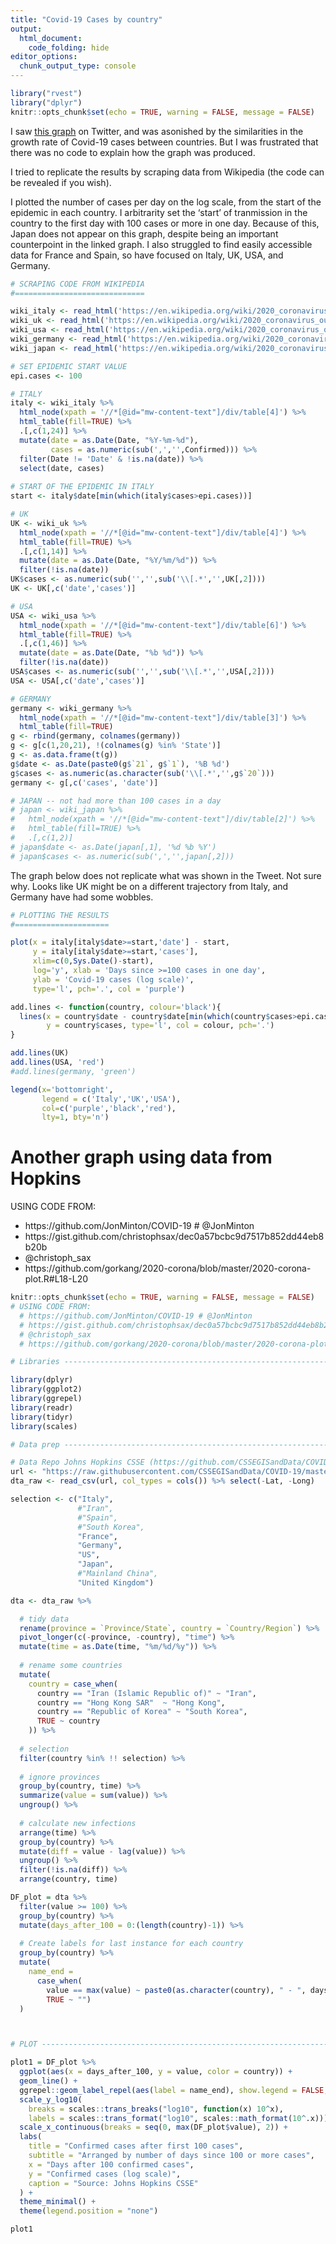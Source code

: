 ```yaml
---
title: "Covid-19 Cases by country"
output: 
  html_document:
    code_folding: hide
editor_options: 
  chunk_output_type: console
---
```


```r
library("rvest")
library("dplyr")
knitr::opts_chunk$set(echo = TRUE, warning = FALSE, message = FALSE)
```

I saw [this graph](https://twitter.com/MarkJHandley/status/1237119688578138112) on Twitter, and was asonished by the similarities in the growth rate of Covid-19 cases between countries. But I was frustrated that there was no code to explain how the graph was produced. 

I tried to replicate the results by scraping data from Wikipedia (the code can be revealed if you wish).

I plotted the number of cases per day on the log scale, from the start of the epidemic in each country. 
I arbitrarity set the 'start' of tranmission in the country to the first day with 100 cases or more in one day.
Because of this, Japan does not appear on this graph, despite being an important counterpoint in the linked graph. 
I also struggled to find easily accessible data for France and Spain, so have focused on Italy, UK, USA, and Germany.

```r
# SCRAPING CODE FROM WIKIPEDIA 
#=============================

wiki_italy <- read_html('https://en.wikipedia.org/wiki/2020_coronavirus_outbreak_in_Italy')
wiki_uk <- read_html('https://en.wikipedia.org/wiki/2020_coronavirus_outbreak_in_the_United_Kingdom')
wiki_usa <- read_html('https://en.wikipedia.org/wiki/2020_coronavirus_outbreak_in_the_United_States#State_number_of_reported_cases_by_date')
wiki_germany <- read_html('https://en.wikipedia.org/wiki/2020_coronavirus_outbreak_in_Germany')
wiki_japan <- read_html('https://en.wikipedia.org/wiki/2020_coronavirus_outbreak_in_Japan')

# SET EPIDEMIC START VALUE
epi.cases <- 100

# ITALY
italy <- wiki_italy %>%
  html_node(xpath = '//*[@id="mw-content-text"]/div/table[4]') %>%
  html_table(fill=TRUE) %>%
  .[,c(1,24)] %>%
  mutate(date = as.Date(Date, "%Y-%m-%d"),
         cases = as.numeric(sub(',','',Confirmed))) %>%
  filter(Date != 'Date' & !is.na(date)) %>%
  select(date, cases) 
  
# START OF THE EPIDEMIC IN ITALY 
start <- italy$date[min(which(italy$cases>epi.cases))]

# UK 
UK <- wiki_uk %>%
  html_node(xpath = '//*[@id="mw-content-text"]/div/table[4]') %>%
  html_table(fill=TRUE) %>%
  .[,c(1,14)] %>%
  mutate(date = as.Date(Date, "%Y/%m/%d")) %>%
  filter(!is.na(date))
UK$cases <- as.numeric(sub('','',sub('\\[.*','',UK[,2])))
UK <- UK[,c('date','cases')]

# USA 
USA <- wiki_usa %>%
  html_node(xpath = '//*[@id="mw-content-text"]/div/table[6]') %>%
  html_table(fill=TRUE) %>%
  .[,c(1,46)] %>%
  mutate(date = as.Date(Date, "%b %d")) %>%
  filter(!is.na(date))
USA$cases <- as.numeric(sub('','',sub('\\[.*','',USA[,2])))
USA <- USA[,c('date','cases')]

# GERMANY 
germany <- wiki_germany %>%
  html_node(xpath = '//*[@id="mw-content-text"]/div/table[3]') %>%
  html_table(fill=TRUE)
g <- rbind(germany, colnames(germany))
g <- g[c(1,20,21), !(colnames(g) %in% 'State')]
g <- as.data.frame(t(g))
g$date <- as.Date(paste0(g$`21`, g$`1`), '%B %d')
g$cases <- as.numeric(as.character(sub('\\[.*','',g$`20`)))
germany <- g[,c('cases', 'date')]

# JAPAN -- not had more than 100 cases in a day 
# japan <- wiki_japan %>%
#   html_node(xpath = '//*[@id="mw-content-text"]/div/table[2]') %>%
#   html_table(fill=TRUE) %>%
#   .[,c(1,2)] 
# japan$date <- as.Date(japan[,1], '%d %b %Y')
# japan$cases <- as.numeric(sub(',','',japan[,2]))

```

The graph below does not replicate what was shown in the Tweet. 
Not sure why. 
Looks like UK might be on a different trajectory from Italy, and Germany have had some wobbles. 

```r
# PLOTTING THE RESULTS 
#=====================

plot(x = italy[italy$date>=start,'date'] - start,
     y = italy[italy$date>=start,'cases'],
     xlim=c(0,Sys.Date()-start),
     log='y', xlab = 'Days since >=100 cases in one day',
     ylab = 'Covid-19 cases (log scale)', 
     type='l', pch='.', col = 'purple')

add.lines <- function(country, colour='black'){
  lines(x = country$date - country$date[min(which(country$cases>epi.cases))],
        y = country$cases, type='l', col = colour, pch='.')
}

add.lines(UK)
add.lines(USA, 'red')
#add.lines(germany, 'green')

legend(x='bottomright',
       legend = c('Italy','UK','USA'),
       col=c('purple','black','red'),
       lty=1, bty='n')
```

# Another graph using data from Hopkins 

USING CODE FROM: 

  - https://github.com/JonMinton/COVID-19 # @JonMinton
  - https://gist.github.com/christophsax/dec0a57bcbc9d7517b852dd44eb8b20b 
  - @christoph_sax
  - https://github.com/gorkang/2020-corona/blob/master/2020-corona-plot.R#L18-L20


```r
knitr::opts_chunk$set(echo = TRUE, warning = FALSE, message = FALSE)
# USING CODE FROM: 
  # https://github.com/JonMinton/COVID-19 # @JonMinton
  # https://gist.github.com/christophsax/dec0a57bcbc9d7517b852dd44eb8b20b 
  # @christoph_sax
  # https://github.com/gorkang/2020-corona/blob/master/2020-corona-plot.R#L18-L20

# Libraries ---------------------------------------------------------------

library(dplyr)
library(ggplot2)
library(ggrepel)
library(readr)
library(tidyr)
library(scales)

# Data prep ---------------------------------------------------------------

# Data Repo Johns Hopkins CSSE (https://github.com/CSSEGISandData/COVID-19)
url <- "https://raw.githubusercontent.com/CSSEGISandData/COVID-19/master/csse_covid_19_data/csse_covid_19_time_series/time_series_19-covid-Confirmed.csv"
dta_raw <- read_csv(url, col_types = cols()) %>% select(-Lat, -Long)

selection <- c("Italy", 
               #"Iran", 
               #"Spain", 
               #"South Korea", 
               "France", 
               "Germany", 
               "US", 
               "Japan", 
               #"Mainland China", 
               "United Kingdom")

dta <- dta_raw %>%

  # tidy data
  rename(province = `Province/State`, country = `Country/Region`) %>%
  pivot_longer(c(-province, -country), "time") %>%
  mutate(time = as.Date(time, "%m/%d/%y")) %>%
  
  # rename some countries
  mutate(
    country = case_when(
      country == "Iran (Islamic Republic of)" ~ "Iran",
      country == "Hong Kong SAR"  ~ "Hong Kong",
      country == "Republic of Korea" ~ "South Korea",
      TRUE ~ country
    )) %>% 
  
  # selection
  filter(country %in% !! selection) %>%
  
  # ignore provinces
  group_by(country, time) %>%
  summarize(value = sum(value)) %>%
  ungroup() %>%
  
  # calculate new infections
  arrange(time) %>%
  group_by(country) %>%
  mutate(diff = value - lag(value)) %>%
  ungroup() %>%
  filter(!is.na(diff)) %>%
  arrange(country, time)

DF_plot = dta %>%
  filter(value >= 100) %>%
  group_by(country) %>% 
  mutate(days_after_100 = 0:(length(country)-1)) %>% 
  
  # Create labels for last instance for each country
  group_by(country) %>% 
  mutate(
    name_end = 
      case_when(
        value == max(value) ~ paste0(as.character(country), " - ", days_after_100, " days"),
        TRUE ~ "")
  )



# PLOT --------------------------------------------------------------------

plot1 = DF_plot %>% 
  ggplot(aes(x = days_after_100, y = value, color = country)) +
  geom_line() + 
  ggrepel::geom_label_repel(aes(label = name_end), show.legend = FALSE, segment.color = "grey", segment.size  = .3) + #, segment.linetype = 5 
  scale_y_log10(
    breaks = scales::trans_breaks("log10", function(x) 10^x),
    labels = scales::trans_format("log10", scales::math_format(10^.x))) + 
  scale_x_continuous(breaks = seq(0, max(DF_plot$value), 2)) +
  labs(
    title = "Confirmed cases after first 100 cases",
    subtitle = "Arranged by number of days since 100 or more cases",
    x = "Days after 100 confirmed cases",
    y = "Confirmed cases (log scale)", 
    caption = "Source: Johns Hopkins CSSE"
  ) +
  theme_minimal() +
  theme(legend.position = "none")

plot1
```

